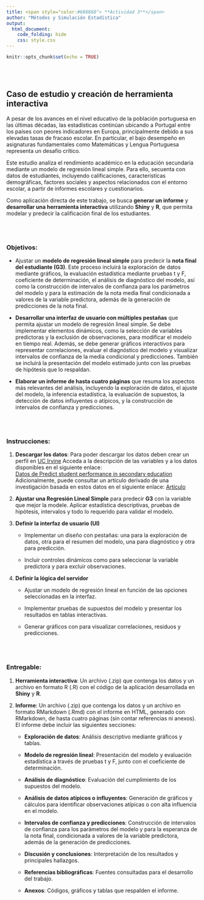 ```yaml
---
title: <span style="color:#686868"> **Actividad 3**</span>
author: "Métodos y Simulación Estadística"
output:
  html_document:
    code_folding: hide
    css: style.css
---
```


```r
knitr::opts_chunk$set(echo = TRUE)
```


</br></br>
<h2>Caso de estudio y creación de herramienta interactiva</h2>

A pesar de los avances en el nivel educativo de la población portuguesa en las últimas décadas, las estadísticas continúan ubicando a Portugal entre los países con peores indicadores en Europa, principalmente debido a sus elevadas tasas de fracaso escolar. En particular, el bajo desempeño en asignaturas fundamentales como Matemáticas y Lengua Portuguesa representa un desafío crítico.

Este estudio analiza el rendimiento académico en la educación secundaria mediante un modelo de regresión lineal simple. Para ello, secuenta con datos  de estudiantes, incluyendo calificaciones, características demográficas, factores sociales y aspectos relacionados con el entorno escolar, a partir de informes escolares y cuestionarios.

Como aplicación directa de este trabajo, se busca **generar un informe** y **desarrollar una herramienta interactiva** utilizando **Shiny** y **R**, que permita modelar y predecir la calificación final de los estudiantes.



</br></br>
<h3>Objetivos:</h3>


- Ajustar un **modelo de regresión lineal simple** para predecir la **nota final del estudiante (G3)**. Este proceso incluirá la exploración de datos mediante gráficos, la evaluación estadística mediante pruebas t y F, coeficiente de determinación, el análisis de diagnóstico del modelo, así como la construcción de intervalos de confianza para los parámetros del modelo y para la estimación de la nota media final condicionada a valores de la variable predictora, además de la generación de predicciones de la nota final.

- **Desarrollar una interfaz de usuario con múltiples pestañas** que permita ajustar un modelo de regresión lineal simple. Se debe implementar elementos dinámicos, como la selección de variables predictoras y la exclusión de observaciones, para modificar el modelo en tiempo real. Además, se debe generar gráficos interactivos para representar correlaciones, evaluar el diagnóstico del modelo y visualizar intervalos de confianza de la media condicional y predicciones. También se incluirá la presentación del modelo estimado junto con las pruebas de hipótesis que lo respaldan.

- **Elaborar un informe de hasta cuatro páginas** que resuma los aspectos más relevantes del análisis, incluyendo la exploración de datos, el ajuste del modelo, la inferencia estadística, la evaluación de supuestos, la detección de datos influyentes o atípicos, y la construcción de intervalos de confianza y predicciones.


</br></br>
<h3>Instrucciones:</h3>


1. **Descargar los datos**: Para poder descargar los datos deben crear un perfil en [UC Irvine](https://archive.ics.uci.edu/) Acceda a la descripción de las variables y a los datos disponibles en el siguiente enlace:  
   [Datos de Predict student performance in secondary education](https://archive.ics.uci.edu/dataset/320/student+performance)  Adicionalmente, puede consultar un artículo derivado de una investigación basada en estos datos en el siguiente enlace: [Artículo](https://repositorium.sdum.uminho.pt/bitstream/1822/8024/1/student.pdf)

2. **Ajustar una Regresión Lineal Simple** para predecir **G3** con la variable que mejor la modele. Aplicar estadística descriptivas, pruebas de hipótesis, intervalos y todo lo requerido para validar el modelo.

3. **Definir la interfaz de usuario (UI)**  

   - Implementar un diseño con pestañas: una para la exploración de datos, otra para el resumen del modelo, una para diagnóstico y otra para predicción.
   
   - Incluir controles dinámicos como  para seleccionar la variable predictora y  para excluir observaciones.

4. **Definir la lógica del servidor** 

   - Ajustar un modelo de regresión lineal en función de las opciones seleccionadas en la interfaz.
   
   - Implementar pruebas de supuestos del modelo y presentar los resultados en tablas interactivas.
   
   - Generar gráficos con para visualizar correlaciones, residuos y predicciones.




</br></br>
<h3>Entregable:</h3>


1. **Herramienta interactiva**: Un archivo (.zip) que contenga los datos y un archivo en formato R (.R) con el código de la aplicación desarrollada en **Shiny** y **R**.

2. **Informe**: Un archivo (.zip) que contenga los datos y un archivo en formato RMarkdown (.Rmd) con el informe en HTML, generado con RMarkdown, de hasta cuatro páginas (sin contar referencias ni anexos). El informe debe incluir las siguientes secciones:

    - **Exploración de datos**: Análisis descriptivo mediante gráficos y tablas.
   
    - **Modelo de regresión lineal**: Presentación del modelo y evaluación estadística a través de pruebas t y F, junto con el coeficiente de determinación.
   
    - **Análisis de diagnóstico**: Evaluación del cumplimiento de los supuestos del modelo.
   
    - **Análisis de datos atípicos o influyentes**: Generación de gráficos y cálculos para identificar observaciones atípicas o con alta influencia en el modelo.
   
    - **Intervalos de confianza y predicciones**: Construcción de intervalos de confianza para los parámetros del modelo y para la esperanza de la nota final, condicionada a valores de la variable predictora, además de la generación de predicciones.
   
    - **Discusión y conclusiones**: Interpretación de los resultados y principales hallazgos.
   
    - **Referencias bibliográficas**: Fuentes consultadas para el desarrollo del trabajo.
   
    - **Anexos**: Códigos, gráficos y tablas que respalden el informe.



